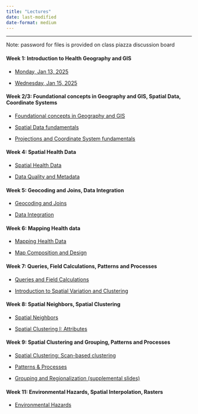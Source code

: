 ```yaml
---
title: "Lectures"
date: last-modified
date-format: medium
---
```


------------------------------------------------------------------------

Note: password for files is provided on class piazza discussion board

#### Week 1: Introduction to Health Geography and GIS

-   [Monday, Jan 13, 2025](./lectures/GEOG510_Lec1_IntroGEOG510.pdf)

-   [Wednesday, Jan 15, 2025](./lectures/GEOG541_Lec2_GeoGISI.pdf)

#### Week 2/3: Foundational concepts in Geography and GIS, Spatial Data, Coordinate Systems

-   [Foundational concepts in Geography and GIS](./lectures/GEOG510_Lec3_GeoGISII.pdf)

-   [Spatial Data fundamentals](./lectures/GEOG510_Lec4_IntroSpData.pdf)

-   [Projections and Coordinate System fundamentals](./lectures/GEOG510_Lec5_ProjCoordSys.pdf)

#### Week 4: Spatial Health Data

-   [Spatial Health Data](./lectures/GEOG510_Lec7_SpDataPubHealth.pdf)

-   [Data Quality and Metadata](./lectures/GEOG510_Lec6_DataQualMetadata.pdf)

#### Week 5: Geocoding and Joins, Data Integration

-   [Geocoding and Joins](./lectures/GEOG510_Lec8_GeocodeTabSpJoin.pdf)

-   [Data Integration](./lectures/GEOG510_Lec9_DataIntegration.pdf)

#### Week 6: Mapping Health data

-   [Mapping Health Data](./lectures/GEOG510_Lec10_MappingHealData.pdf)

-   [Map Composition and Design](./lectures/GEOG510_Lec11_MapDesign.pdf)

#### Week 7: Queries, Field Calculations, Patterns and Processes

-   [Queries and Field Calculations](./lectures/GEOG510_Lec12_QueryFieldCalc.pdf)

-   [Introduction to Spatial Variation and Clustering](./lectures/GEOG510_Lec14_SpVarClustering.pdf)

#### Week 8: Spatial Neighbors, Spatial Clustering

-   [Spatial Neighbors](./lectures/GEOG510_Lec15_SpNeighbors.pdf)

-   [Spatial Clustering I: Attributes](./lectures/GEOG510_Lec16_ClusteringI.pdf)

#### Week 9: Spatial Clustering and Grouping, Patterns and Processes

-   [Spatial Clustering: Scan-based clustering](./lectures/GEOG510_Lec17_ClusteringII.pdf)

-   [Patterns & Processes](./lectures/GEOG510_Lec17_PatternProcessClustering.pdf)

-   [Grouping and Regionalization (supplemental slides)](./lectures/GEOG510_supplemental_groupingAdvancedClustering.pdf)

#### Week 11: Environmental Hazards, Spatial Interpolation, Rasters

-   [Environmental Hazards](./lectures/GEOG510_Lec18_EnvHaz.pdf)

